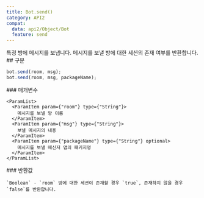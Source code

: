 ```yaml
---
title: Bot.send()
category: API2
compat:
  data: api2/Object/Bot
  feature: send
---
```


<Section>
  특정 방에 메시지를 보냅니다. 메시지를 보낼 방에 대한 세션의 존재 여부를 반환합니다.
</Section>
<Section>
  ## 구문

  ~~~js
  bot.send(room, msg);
  bot.send(room, msg, packageName);
  ~~~

  <Section>
    ### 매개변수

    <ParamList>
      <ParamItem param={"room"} type={"String"}>
        메시지를 보낼 방 이름
      </ParamItem>
      <ParamItem param={"msg"} type={"String"}>
        보낼 메시지의 내용
      </ParamItem>
      <ParamItem param={"packageName"} type={"String"} optional>
        메시지를 보낼 메신저 앱의 패키지명
      </ParamItem>
    </ParamList>
  </Section>
  <Section>
    ### 반환값

    `Boolean` - `room` 방에 대한 세션이 존재할 경우 `true`, 존재하지 않을 경우 `false`를 반환합니다.
  </Section>
</Section>